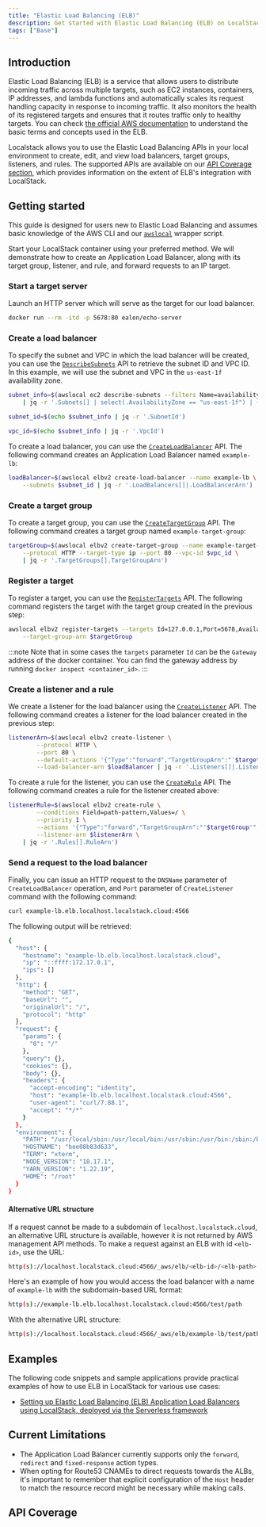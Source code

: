 ```yaml
---
title: "Elastic Load Balancing (ELB)"
description: Get started with Elastic Load Balancing (ELB) on LocalStack
tags: ["Base"]
---
```



## Introduction

Elastic Load Balancing (ELB) is a service that allows users to distribute incoming traffic across multiple targets, such as EC2 instances, containers, IP addresses, and lambda functions and automatically scales its request handling capacity in response to incoming traffic.
It also monitors the health of its registered targets and ensures that it routes traffic only to healthy targets.
You can check [the official AWS documentation](https://docs.aws.amazon.com/elasticloadbalancing/latest/userguide/what-is-load-balancing.html) to understand the basic terms and concepts used in the ELB.

Localstack allows you to use the Elastic Load Balancing APIs in your local environment to create, edit, and view load balancers, target groups, listeners, and rules.
The supported APIs are available on our [API Coverage section](#api-coverage), which provides information on the extent of ELB's integration with LocalStack.

## Getting started

This guide is designed for users new to Elastic Load Balancing and assumes basic knowledge of the AWS CLI and our [`awslocal`](https://github.com/localstack/awscli-local) wrapper script.

Start your LocalStack container using your preferred method.
We will demonstrate how to create an Application Load Balancer, along with its target group, listener, and rule, and forward requests to an IP target.

### Start a target server

Launch an HTTP server which will serve as the target for our load balancer.

```bash
docker run --rm -itd -p 5678:80 ealen/echo-server
```

### Create a load balancer

To specify the subnet and VPC in which the load balancer will be created, you can use the [`DescribeSubnets`](https://docs.aws.amazon.com/elasticloadbalancing/latest/APIReference/API_DescribeSubnets.html) API to retrieve the subnet ID and VPC ID.
In this example, we will use the subnet and VPC in the `us-east-1f` availability zone.

```bash
subnet_info=$(awslocal ec2 describe-subnets --filters Name=availability-zone,Values=us-east-1f \
    | jq -r '.Subnets[] | select(.AvailabilityZone == "us-east-1f") | {SubnetId: .SubnetId, VpcId: .VpcId}')

subnet_id=$(echo $subnet_info | jq -r '.SubnetId')

vpc_id=$(echo $subnet_info | jq -r '.VpcId')
```

To create a load balancer, you can use the [`CreateLoadBalancer`](https://docs.aws.amazon.com/elasticloadbalancing/latest/APIReference/API_CreateLoadBalancer.html) API.
The following command creates an Application Load Balancer named `example-lb`:

```bash
loadBalancer=$(awslocal elbv2 create-load-balancer --name example-lb \
    --subnets $subnet_id | jq -r '.LoadBalancers[]|.LoadBalancerArn')
```

### Create a target group

To create a target group, you can use the [`CreateTargetGroup`](https://docs.aws.amazon.com/elasticloadbalancing/latest/APIReference/API_CreateTargetGroup.html) API.
The following command creates a target group named `example-target-group`:

```bash
targetGroup=$(awslocal elbv2 create-target-group --name example-target-group \
    --protocol HTTP --target-type ip --port 80 --vpc-id $vpc_id \
    | jq -r '.TargetGroups[].TargetGroupArn')
```

### Register a target

To register a target, you can use the [`RegisterTargets`](https://docs.aws.amazon.com/elasticloadbalancing/latest/APIReference/API_RegisterTargets.html) API.
The following command registers the target with the target group created in the previous step:

```bash
awslocal elbv2 register-targets --targets Id=127.0.0.1,Port=5678,AvailabilityZone=all \
    --target-group-arn $targetGroup
```

:::note
Note that in some cases the `targets` parameter `Id` can be the `Gateway` address of the docker container.
You can find the gateway address by running `docker inspect <container_id>`.
:::

### Create a listener and a rule

We create a listener for the load balancer using the [`CreateListener`](https://docs.aws.amazon.com/elasticloadbalancing/latest/APIReference/API_CreateListener.html) API.
The following command creates a listener for the load balancer created in the previous step:

```bash
listenerArn=$(awslocal elbv2 create-listener \
        --protocol HTTP \
        --port 80 \
        --default-actions '{"Type":"forward","TargetGroupArn":"'$targetGroup'","ForwardConfig":{"TargetGroups":[{"TargetGroupArn":"'$targetGroup'","Weight":11}]}}' \
        --load-balancer-arn $loadBalancer | jq -r '.Listeners[]|.ListenerArn')
```

To create a rule for the listener, you can use the [`CreateRule`](https://docs.aws.amazon.com/elasticloadbalancing/latest/APIReference/API_CreateRule.html) API.
The following command creates a rule for the listener created above:

```bash
listenerRule=$(awslocal elbv2 create-rule \
        --conditions Field=path-pattern,Values=/ \
        --priority 1 \
        --actions '{"Type":"forward","TargetGroupArn":"'$targetGroup'","ForwardConfig":{"TargetGroups":[{"TargetGroupArn":"'$targetGroup'","Weight":11}]}}' \
        --listener-arn $listenerArn \
    | jq -r '.Rules[].RuleArn')
```

### Send a request to the load balancer

Finally, you can issue an HTTP request to the `DNSName` parameter of `CreateLoadBalancer` operation, and `Port` parameter of `CreateListener` command with the following command:

```bash
curl example-lb.elb.localhost.localstack.cloud:4566
```

The following output will be retrieved:

```bash
{
  "host": {
    "hostname": "example-lb.elb.localhost.localstack.cloud",
    "ip": "::ffff:172.17.0.1",
    "ips": []
  },
  "http": {
    "method": "GET",
    "baseUrl": "",
    "originalUrl": "/",
    "protocol": "http"
  },
  "request": {
    "params": {
      "0": "/"
    },
    "query": {},
    "cookies": {},
    "body": {},
    "headers": {
      "accept-encoding": "identity",
      "host": "example-lb.elb.localhost.localstack.cloud:4566",
      "user-agent": "curl/7.88.1",
      "accept": "*/*"
    }
  },
  "environment": {
    "PATH": "/usr/local/sbin:/usr/local/bin:/usr/sbin:/usr/bin:/sbin:/bin",
    "HOSTNAME": "bee08b83d633",
    "TERM": "xterm",
    "NODE_VERSION": "18.17.1",
    "YARN_VERSION": "1.22.19",
    "HOME": "/root"
  }
}
```

#### Alternative URL structure

If a request cannot be made to a subdomain of `localhost.localstack.cloud`, an alternative URL structure is available, however it is not returned by AWS management API methods.
To make a request against an ELB with id `<elb-id>`, use the URL:

```bash
http(s)://localhost.localstack.cloud:4566/_aws/elb/<elb-id>/<elb-path>
```

Here's an example of how you would access the load balancer with a name of `example-lb` with the subdomain-based URL format:

```bash
http(s)://example-lb.elb.localhost.localstack.cloud:4566/test/path
```

With the alternative URL structure:

```bash
http(s)://localhost.localstack.cloud:4566/_aws/elb/example-lb/test/path
```

## Examples

The following code snippets and sample applications provide practical examples of how to use ELB in LocalStack for various use cases:

- [Setting up Elastic Load Balancing (ELB) Application Load Balancers using LocalStack, deployed via the Serverless framework]()

## Current Limitations

- The Application Load Balancer currently supports only the `forward`, `redirect` and `fixed-response` action types.
- When opting for Route53 CNAMEs to direct requests towards the ALBs, it's important to remember that explicit configuration of the `Host` header to match the resource record might be necessary while making calls.

## API Coverage

<FeatureCoverage service="elb" client:load />
